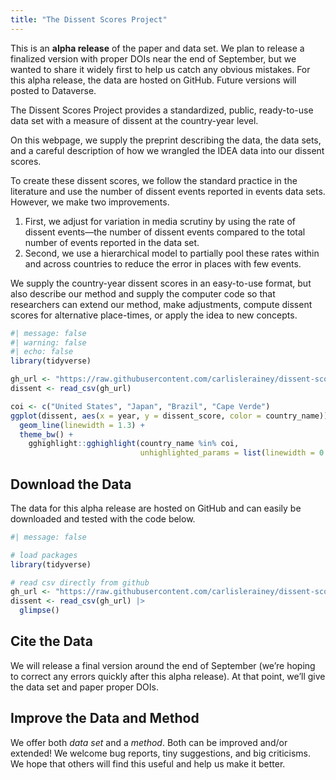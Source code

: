 ```yaml
---
title: "The Dissent Scores Project"
---
```


::: callout-important
This is an **alpha release** of the paper and data set. We plan to release a finalized version with proper DOIs near the end of September, but we wanted to share it widely first to help us catch any obvious mistakes. For this alpha release, the data are hosted on GitHub. Future versions will posted to Dataverse.
:::

The Dissent Scores Project provides a standardized, public, ready-to-use data set with a measure of dissent at the country-year level.

On this webpage, we supply the preprint describing the data, the data sets, and a careful description of how we wrangled the IDEA data into our dissent scores.

To create these dissent scores, we follow the standard practice in the literature and use the number of dissent events reported in events data sets. However, we make two improvements.

1.  First, we adjust for variation in media scrutiny by using the rate of dissent events---the number of dissent events compared to the total number of events reported in the data set.
2.  Second, we use a hierarchical model to partially pool these rates within and across countries to reduce the error in places with few events.

We supply the country-year dissent scores in an easy-to-use format, but also describe our method and supply the computer code so that researchers can extend our method, make adjustments, compute dissent scores for alternative place-times, or apply the idea to new concepts.

```r
#| message: false
#| warning: false
#| echo: false
library(tidyverse)

gh_url <- "https://raw.githubusercontent.com/carlislerainey/dissent-scores/main/output/dissent-scores.csv"
dissent <- read_csv(gh_url) 

coi <- c("United States", "Japan", "Brazil", "Cape Verde")
ggplot(dissent, aes(x = year, y = dissent_score, color = country_name)) + 
  geom_line(linewidth = 1.3) + 
  theme_bw() + 
    gghighlight::gghighlight(country_name %in% coi, 
                             unhighlighted_params = list(linewidth = 0.5, alpha = 0.3))
```

<!-- ## Download the Data -->

<!-- ```{r} -->

<!-- #| message: false -->

<!-- # load packages -->

<!-- library(dataverse) -->

<!-- # download latest version of taiwan data set -->

<!-- taiwan <- get_dataframe_by_name( -->

<!--   filename = "taiwan.tab", -->

<!--   dataset = "10.7910/DVN/FMLYTY",  -->

<!--   server = "dataverse.harvard.edu") -->

<!-- ``` -->

## Download the Data

The data for this alpha release are hosted on GitHub and can easily be downloaded and tested with the code below.

```r
#| message: false

# load packages
library(tidyverse)

# read csv directly from github
gh_url <- "https://raw.githubusercontent.com/carlislerainey/dissent-scores/main/output/dissent-scores.csv"
dissent <- read_csv(gh_url) |>
  glimpse()
```

## Cite the Data

We will release a final version around the end of September (we're hoping to correct any errors quickly after this alpha release). At that point, we'll give the data set and paper proper DOIs.

## Improve the Data and Method

We offer both *data set* and a *method*. Both can be improved and/or extended! We welcome bug reports, tiny suggestions, and big criticisms. We hope that others will find this useful and help us make it better.
